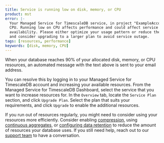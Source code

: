 ```yaml
---
title: Service is running low on disk, memory, or CPU
product: mst
error: |-
  Your Managed Service for TimescaleDB service, in project "ExampleAccount", is running low on
  CPU. Running low on CPU affects performance and could affect service
  availability. Please either optimize your usage pattern or reduce the workload,
  and consider upgrading to a larger plan to avoid service outage.
tags: [resources, performance]
keywords: [disk, memory, CPU]
---
```


<!---
* Keep this section in alphabetical order
* Use this format for writing troubleshooting sections:
 - Cause: What causes the problem?
 - Consequence: What does the user see when they hit this problem?
 - Fix/Workaround: What can the user do to fix or work around the problem? Provide a "Resolving" Procedure if required.
 - Result: When the user applies the fix, what is the result when the same action is applied?
* Copy this comment at the top of every troubleshooting page
-->

When your database reaches 90% of your allocated disk, memory, or CPU resources,
an automated message with the text above is sent to your email address.

You can resolve this by logging in to your Managed Service for TimescaleDB
account and increasing your available resources. From the Managed Service for
TimescaleDB Dashboard, select the service that you want to increase resources
for. In the `Overview` tab, locate the `Service Plan` section, and click
`Upgrade Plan`. Select the plan that suits your requirements, and click
`Upgrade` to enable the additional resources.

If you run out of resources regularly, you might need to consider using your
resources more efficiently. Consider enabling [compression][howto-compression],
using [continuous aggregates][howto-caggs], or
[configuring data retention][howto-dataretention] to reduce the amount of
resources your database uses. If you still need help, reach out to our [support
team][timescale-support] to have a conversation.

[howto-compression]: /timescaledb/:currentVersion:/how-to-guides/compression
[howto-caggs]: /timescaledb/:currentVersion:/how-to-guides/continuous-aggregates
[howto-dataretention]: /timescaledb/:currentVersion:/how-to-guides/data-retention
[timescale-support]: https://www.timescale.com/support
